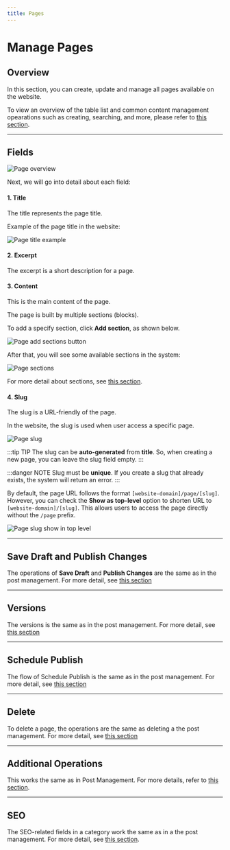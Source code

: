 ```yaml
---
title: Pages
---
```


# Manage Pages

## Overview

In this section, you can create, update and manage all pages available on the website.

To view an overview of the table list and common content management opearations such as creating, searching, and more, please refer to [this section](../getting-started/overview#collections).

---

## Fields

![Page overview](https://wvn.hcm.ss.bfcplatform.vn/uploads/page-fields.png)

Next, we will go into detail about each field:

#### 1. Title

The title represents the page title.

Example of the page title in the website:

![Page title example](https://wvn.hcm.ss.bfcplatform.vn/uploads/example-page-title.png)

#### 2. Excerpt

The excerpt is a short description for a page.

#### 3. Content

This is the main content of the page.

The page is built by multiple sections (blocks).

To add a specify section, click **Add section**, as shown below.

![Page add sections button](https://wvn.hcm.ss.bfcplatform.vn/uploads/page-add-section-button.png)

After that, you will see some available sections in the system:

![Page sections](https://wvn.hcm.ss.bfcplatform.vn/uploads/page-sections-v2.png)

For more detail about sections, see [this section](/docs/category/sections).

#### 4. Slug

The slug is a URL-friendly of the page.

In the website, the slug is used when user access a specific page.

![Page slug](https://wvn.hcm.ss.bfcplatform.vn/uploads/page-slug.png)

:::tip TIP
The slug can be **auto-generated** from **title**. So, when creating a new page, you can leave the slug field empty.
:::

:::danger NOTE
Slug must be **unique**. If you create a slug that already exists, the system will return an error.
:::

By default, the page URL follows the format `[website-domain]/page/[slug]`. However, you can check the **Show as top-level** option to shorten URL to `[website-domain]/[slug]`. This allows users to access the page directly without the `/page` prefix.

![Page slug show in top level](https://wvn.hcm.ss.bfcplatform.vn/uploads/page-slug-show-in-top-level.png)

---

## Save Draft and Publish Changes

The operations of **Save Draft** and **Publish Changes** are the same as in the post management. For more detail, see [this section](../manage/posts#save-draft--publish-changes)

---

## Versions

The versions is the same as in the post management. For more detail, see [this section](../manage/posts#versions)

---

## Schedule Publish

The flow of Schedule Publish is the same as in the post management. For more detail, see [this section](../manage/posts#schedule-publish)

---

## Delete

To delete a page, the operations are the same as deleting a the post management. For more detail, see [this section](../manage/posts#delete)

---

## Additional Operations

This works the same as in Post Management. For more details, refer to [this section](/docs/manage/posts#additional-operations).

---

## SEO

The SEO-related fields in a category work the same as in a the post management. For more detail, see [this section](./posts#seo).
